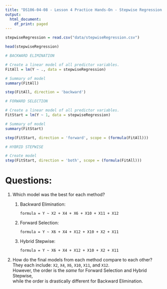 ```yaml
---
title: "DS106-04-08 - Lesson 4 Practice Hands-On - Stepwise Regression - Part 2"
output:
  html_document:
    df_print: paged
---
```


```r
stepwiseRegression = read.csv("data/stepwiseRegression.csv")

head(stepwiseRegression)
```

```r
# BACKWARD ELIMINATION

# Create a linear model of all predictor variables.
FitAll = lm(Y ~ ., data = stepwiseRegression)

# Summary of model
summary(FitAll)

step(FitAll, direction = 'backward')

```

```r
# FORWARD SELECTION

# Create a linear model of all predictor variables.
FitStart = lm(Y ~ 1, data = stepwiseRegression)

# Summary of model
summary(FitStart)

step(FitStart, direction = 'forward', scope = (formula(FitAll)))

```

```r
# HYBRID STEPWISE

# Create model
step(FitStart, direction = 'both', scope = (formula(FitAll)))

```

# Questions:

1.  Which model was the best for each method?
    1.  Backward Elimination:

            formula = Y ~ X2 + X4 + X6 + X10 + X11 + X12

    2.  Forward Selection:

            formula = Y ~ X6 + X4 + X12 + X10 + X2 + X11

    3.  Hybrid Stepwise:

            formula = Y ~ X6 + X4 + X12 + X10 + X2 + X11

2.  How do the final models from each method compare to each other?\
    They each include: `X2`, `X4`, `X6`, `X10`, `X11`, and `X12`.\
    However, the order is the *same* for Forward Selection and Hybrid Stepwise, \
    while the order is drastically different for Backward Elimination.
